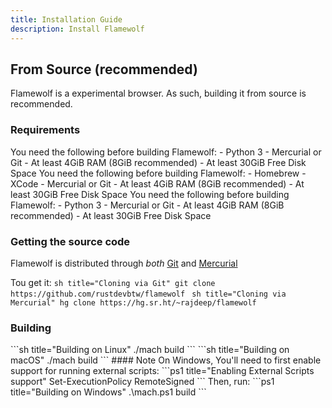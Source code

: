 ```yaml
---
title: Installation Guide
description: Install Flamewolf
---
```


## From Source (recommended)

Flamewolf is a experimental browser. As such, building it from source is recommended.

### Requirements

<Tabs>
  <TabItem label="Linux" icon="linux">
    You need the following before building Flamewolf:
    - Python 3
    - Mercurial or Git
    - At least 4GiB RAM (8GiB recommended)
    - At least 30GiB Free Disk Space
  </TabItem>
  <TabItem label="macOS" icon="apple">
    You need the following before building Flamewolf:
    - Homebrew
    - XCode
    - Mercurial or Git
    - At least 4GiB RAM (8GiB recommended)
    - At least 30GiB Free Disk Space
  </TabItem>
  <TabItem label="Windows" icon="seti:windows">
    You need the following before building Flamewolf:
    - Python 3
    - Mercurial or Git
    - At least 4GiB RAM (8GiB recommended)
    - At least 30GiB Free Disk Space
  </TabItem>
</Tabs>

### Getting the source code

Flamewolf is distributed through *both* [Git](https://github.com/rustdevbtw/flamewolf) and [Mercurial](https://hg.sr.ht/~rajdeep/flamewolf)

Tou get it:
<Tabs>
  <TabItem label="Git">
    ```sh title="Cloning via Git"
    git clone https://github.com/rustdevbtw/flamewolf
    ```
  </TabItem>
  <TabItem label="Mercurial">
    ```sh title="Cloning via Mercurial"
    hg clone https://hg.sr.ht/~rajdeep/flamewolf
    ```
  </TabItem>
</Tabs>

### Building

<Tabs>
  <TabItem label="Linux" icon="linux">
    ```sh title="Building on Linux"
    ./mach build
    ```
  </TabItem>
  <TabItem label="macOS" icon="apple">
    ```sh title="Building on macOS"
    ./mach build
    ```
  </TabItem>
  <TabItem label="Windows" icon="seti:windows">
    #### Note
    On Windows, You'll need to first enable support for running external scripts:
    ```ps1 title="Enabling External Scripts support"
    Set-ExecutionPolicy RemoteSigned
    ```
    Then, run:
    ```ps1 title="Building on Windows"
    .\mach.ps1 build
    ```
  </TabItem>
</Tabs>
